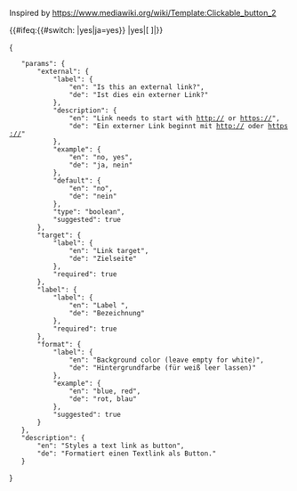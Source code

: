 <noinclude>Inspired by https://www.mediawiki.org/wiki/Template:Clickable_button_2
</noinclude><includeonly><div>{{#ifeq:{{#switch: {{{external}}}|yes|ja=yes}} |yes|<span class="plainlinks">[{{{target}}} <span role="button" class="mw-ui-button {{#switch: {{{format}}}|blue|blau=mw-ui-progressive|red|rot=mw-ui-destructive|}}">{{{label}}}</span>]</span>|[[{{{target}}}|<span role="button" class="mw-ui-button {{#switch: {{{format}}}|blue|blau=mw-ui-progressive|red|rot=mw-ui-destructive|}}">{{{label}}}</span>]]}}</div></includeonly>
<noinclude>
<templatedata>
{
	"params": {
		"external": {
			"label": {
				"en": "Is this an external link?",
				"de": "Ist dies ein externer Link?"
			},
			"description": {
				"en": "Link needs to start with http:// or https://",
				"de": "Ein externer Link beginnt mit http:// oder https://"
			},
			"example": {
				"en": "no, yes",
				"de": "ja, nein"
			},
			"default": {
				"en": "no",
				"de": "nein"
			},
			"type": "boolean",
			"suggested": true
		},
		"target": {
			"label": {
				"en": "Link target",
				"de": "Zielseite"
			},
			"required": true
		},
		"label": {
			"label": {
				"en": "Label ",
				"de": "Bezeichnung"
			},
			"required": true
		},
		"format": {
			"label": {
				"en": "Background color (leave empty for white)",
				"de": "Hintergrundfarbe (für weiß leer lassen)"
			},
			"example": {
				"en": "blue, red",
				"de": "rot, blau"
			},
			"suggested": true
		}
	},
	"description": {
		"en": "Styles a text link as button",
		"de": "Formatiert einen Textlink als Button."
	}
}
</templatedata>
</noinclude>